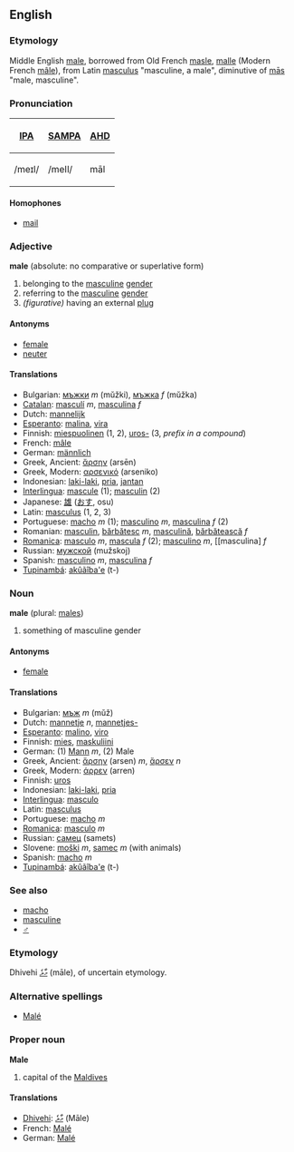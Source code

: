 ==English==
===Etymology===
Middle English [[male]], borrowed from Old French [[masle]], [[malle]] (Modern French [[mâle]]), from Latin [[masculus]] "masculine, a male", diminutive of [[mas|mās]] "male, masculine".

===Pronunciation===
{| border=1 cellpadding=5
! [[w:IPA|IPA]] !! [[w:SAMPA|SAMPA]] !! [[AHD]]
|-
| /meɪl/ || /meIl/ || māl
|}

====Homophones====
*[[mail]]

===Adjective===
'''male''' (absolute: no comparative or superlative form)

#belonging to the [[masculine]] [[gender]]
#referring to the [[masculine]] [[gender]]
#''(figurative)'' having an external [[plug]]

====Antonyms====
*[[female]]
*[[neuter]]

====Translations====
*Bulgarian: [[мъжки]] ''m'' (mŭžki), [[мъжка]] ''f'' (mŭžka)
*[[Catalan]]: [[masculí]] ''m'', [[masculina]] ''f''
*Dutch: [[mannelijk]]
*[[Esperanto]]: [[malina]], [[vira]]
*Finnish: [[miespuolinen]] (1, 2), [[uros|uros-]] (3, ''prefix in a compound'')
*French: [[mâle]]
*German: [[männlich]]
*Greek, Ancient: [[ἄρσην]] (arsēn)
*Greek, Modern: [[αρσενικό]] (arseniko)
*Indonesian: [[laki-laki]], [[pria]], [[jantan]]
*[[Interlingua]]: [[mascule]] (1); [[masculin]] (2)
*Japanese: [[雄]] ([[おす]], osu)
*Latin: [[masculus]] (1, 2, 3)
*Portuguese: [[macho]] ''m'' (1); [[masculino]] ''m'', [[masculina]] ''f'' (2)
*Romanian: [[masculin]], [[bărbătesc]] ''m'', [[masculină]], [[bărbătească]] ''f''
*[[Romanica]]: [[masculo]] ''m'', [[mascula]] ''f'' (2); [[masculino]] ''m'', [[masculina] ''f''
*Russian: [[мужской]] (mužskoj)
*Spanish: [[masculino]] ''m'', [[masculina]] ''f''
*[[Tupinambá]]: [[akûãîba'e]] (t-)

===Noun===
'''male''' (plural: [[males]])

#something of masculine gender

====Antonyms====
*[[female]]

====Translations====
*Bulgarian: [[мъж]] ''m'' (mŭž)
*Dutch: [[mannetje]] ''n'', [[mannetjes-]]
*[[Esperanto]]: [[malino]], [[viro]]
*Finnish: [[mies]], [[maskuliini]]
*German: (1) [[Mann]] ''m'', (2) Male
*Greek, Ancient: [[ἄρσην]] (arsen) ''m'', [[ἄρσεν]] ''n''
*Greek, Modern: [[άρρεν]] (arren)
*Finnish: [[uros]]
*Indonesian: [[laki-laki]], [[pria]]
*[[Interlingua]]: [[masculo]]
*Latin: [[masculus]]
*Portuguese: [[macho]] ''m''
*[[Romanica]]: [[masculo]] ''m''
*Russian: [[самец]] (samets)
*Slovene: [[moški]] ''m'', [[samec]] ''m'' (with animals)
*Spanish: [[macho]] ''m''
*[[Tupinambá]]: [[akûãîba'e]] (t-)

===See also===
*[[macho]]
*[[masculine]]
*[[♂]]

===Etymology===
Dhivehi [[މާލެ]] (māle), of uncertain etymology.

===Alternative spellings===
*[[Malé]] 

===Proper noun===
'''Male'''

#capital of the [[Maldives]]

====Translations====
*[[Dhivehi]]: [[މާލެ]] (Māle)
*French: [[Malé]]
*German: [[Malé]]